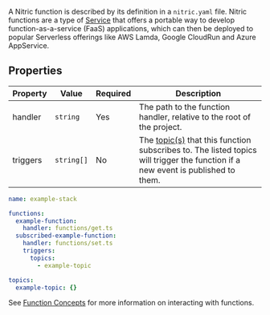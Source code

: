 A Nitric function is described by its definition in a `nitric.yaml` file. Nitric functions are a type of [Service](../../intro/services) that offers a portable way to develop function-as-a-service (FaaS) applications, which can then be deployed to
popular Serverless offerings like AWS Lamda, Google CloudRun and Azure AppService.

## Properties

| Property | Value      | Required | Description                                                                                                                                     |
| -------- | ---------- | -------- | ----------------------------------------------------------------------------------------------------------------------------------------------- |
| handler  | `string`   | Yes      | The path to the function handler, relative to the root of the project.                                                                          |
| triggers | `string[]` | No       | The [topic(s)](./topics.mdx) that this function subscribes to. The listed topics will trigger the function if a new event is published to them. |

```yaml
name: example-stack

functions:
  example-function:
    handler: functions/get.ts
  subscribed-example-function:
    handler: functions/set.ts
    triggers:
      topics:
        - example-topic

topics:
  example-topic: {}
```

See [Function Concepts]() for more information on interacting with functions.
